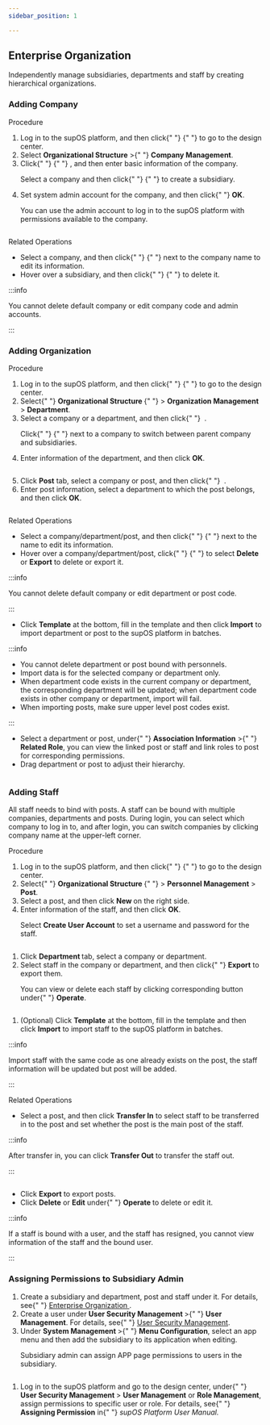 ```yaml
---
sidebar_position: 1

---
```


## Enterprise Organization

  
  <p>
    Independently manage subsidiaries, departments and staff by creating
    hierarchical organizations.
  </p>
  

  ### Adding Company

  
  <p className="li-title">Procedure</p>
  
  
  <ol>
    <li>
      Log in to the supOS platform, and then click{" "}
      <img src="https://wordpressfreezonex.oss-cn-hangzhou.aliyuncs.com/factoryModeling/7.png" alt="" />{" "}
      to go to the design center.
    </li>
    <li>
      Select <strong>Organizational Structure</strong> &gt;{" "}
      <strong>Company Management</strong>.
    </li>
    <li>
      Click{" "}
      <img
        className="wp-image-299"
        style={{ width: 14 }}
        src="https://wordpressfreezonex.oss-cn-hangzhou.aliyuncs.com/factoryModeling/26.png"
        alt=""
      />{" "}
      , and then enter basic information of the company.
    <p className="info">
    Select a company and then click{" "}
    <img
      className="wp-image-299"
      style={{ width: 14 }}
      src="https://wordpressfreezonex.oss-cn-hangzhou.aliyuncs.com/factoryModeling/26.png"
      alt=""
    />{" "}
    to create a subsidiary.
  </p></li><li>
      Set system admin account for the company, and then click{" "}
      <strong>OK</strong>.
    <p className="info">
    You can use the admin account to log in to the supOS platform with
    permissions available to the company.
  </p></li>
  </ol>
 

 
  
  
  

  <figure className="wp-block-image size-full">
    <img
      src="https://wordpressfreezonex.oss-cn-hangzhou.aliyuncs.com/factoryModeling/19.png"
      alt=""
      className="wp-image-1948"
    />
  </figure>
  
  
  <p className="li-title">Related Operations</p>
  

  <ul>
    <li>
      Select a company, and then click{" "}
      <img
        className="wp-image-317"
        style={{ width: 18 }}
        src="https://wordpressfreezonex.oss-cn-hangzhou.aliyuncs.com/factoryModeling/20.png"
        alt=""
      />{" "}
      next to the company name to edit its information.
    </li>
    <li>
      Hover over a subsidiary, and then click{" "}
      <img
        className="wp-image-295"
        style={{ width: 15 }}
        src="https://wordpressfreezonex.oss-cn-hangzhou.aliyuncs.com/factoryModeling/24.png"
        alt=""
      />{" "}
      to delete it.
    </li>
  </ul>
 


:::info
  
You cannot delete default company or edit company code and admin accounts.

::: 

  

  ### Adding Organization

  
  <p className="li-title">Procedure</p>
  
  
  <ol>
    <li>
      Log in to the supOS platform, and then click{" "}
      <img src="https://wordpressfreezonex.oss-cn-hangzhou.aliyuncs.com/factoryModeling/7.png" alt="" />{" "}
      to go to the design center.
    </li>
    <li>
      Select{" "}
      <strong>
        <strong>Organizational Structure</strong>
      </strong>{" "}
      &gt; <strong>Organization Management</strong>
      &gt; <strong>Department</strong>.
    </li>
    <li>
      Select a company or a department, and then click{" "}
      <img
        className="wp-image-299"
        style={{ width: 14 }}
        src="https://wordpressfreezonex.oss-cn-hangzhou.aliyuncs.com/factoryModeling/26.png"
        alt=""
      />
      .
     <p className="info">
    Click{" "}
    <img
      className="wp-image-961"
      style={{ width: 26 }}
      src="https://wordpressfreezonex.oss-cn-hangzhou.aliyuncs.com/factoryModeling/21.png"
      alt=""
    />{" "}
    next to a company to switch between parent company and subsidiaries.
  </p></li> <li>
      Enter information of the department, and then click <strong>OK</strong>.
    <figure className="wp-block-image size-full">
    <img
      src="https://wordpressfreezonex.oss-cn-hangzhou.aliyuncs.com/factoryModeling/22.png"
      alt=""
      className="wp-image-1949"
    />
  </figure></li><li>
      Click <strong>Post</strong> tab, select a company or post, and then click{" "}
      <img
        src="https://wordpressfreezonex.oss-cn-hangzhou.aliyuncs.com/factoryModeling/26.png"
        alt=""
      />
      .
    </li>
    <li>
      Enter post information, select a department to which the post belongs, and
      then click <strong>OK</strong>.
    </li>
  </ol>
 

 

  <figure className="wp-block-image size-full">
    <img
      src="https://wordpressfreezonex.oss-cn-hangzhou.aliyuncs.com/factoryModeling/23.png"
      alt=""
      className="wp-image-1950"
    />
  </figure>
  
  
  <p className="li-title">Related Operations</p>
  

  <ul>
    <li>
      Select a company/department/post, and then click{" "}
      <img
        className="wp-image-317"
        style={{ width: 18 }}
        src="https://wordpressfreezonex.oss-cn-hangzhou.aliyuncs.com/factoryModeling/20.png"
        alt=""
      />{" "}
      next to the name to edit its information.
    </li>
    <li>
      Hover over a company/department/post, click{" "}
      <img
        className="wp-image-962"
        style={{ width: 32 }}
        src="https://wordpressfreezonex.oss-cn-hangzhou.aliyuncs.com/factoryModeling/25.png"
        alt=""
      />{" "}
      to select <strong>Delete</strong> or
      <strong>Export</strong> to delete or export it.
    </li>
  </ul>
 


:::info
  
You cannot delete default company or edit department or post code.

::: 

  

  <ul>
    <li>
      Click <strong>Template</strong> at the bottom, fill in the template and
      then click<strong> Import</strong> to import department or post to the
      supOS platform in batches.
    </li>
  </ul>



:::info
  

<ul className="note-list">
    <li>You cannot delete department or post bound with personnels.</li>
    <li>Import data is for the selected company or department only.</li>
    <li>
      When department code exists in the current company or department, the
      corresponding department will be updated; when department code exists in
      other company or department, import will fail.
    </li>
    <li>When importing posts, make sure upper level post codes exist.</li>
  </ul>

::: 
  
 

  <ul>
    <li>
      Select a department or post, under{" "}
      <strong>Association Information</strong> &gt;{" "}
      <strong>Related Role</strong>, you can view the linked post or staff and
      link roles to post for corresponding permissions.
    </li>
    <li>Drag department or post to adjust their hierarchy.</li>
  </ul>
 

  <figure className="wp-block-image size-large">
    <img
      src="https://wordpressfreezonex.oss-cn-hangzhou.aliyuncs.com/factoryModeling/27.png"
      alt=""
      className="wp-image-1951"
    />
  </figure>
  

  ### Adding Staff

  
  <p>
    All staff needs to bind with posts. A staff can be bound with multiple
    companies, departments and posts. During login, you can select which company
    to log in to, and after login, you can switch companies by clicking company
    name at the upper-left corner.
  </p>
  
  
  <p className="li-title">Procedure</p>
  
  
  <ol>
    <li>
      Log in to the supOS platform, and then click{" "}
      <img src="https://wordpressfreezonex.oss-cn-hangzhou.aliyuncs.com/factoryModeling/7.png" alt="" />{" "}
      to go to the design center.
    </li>
    <li>
      Select{" "}
      <strong>
        <strong>Organizational Structure</strong>
      </strong>{" "}
      &gt; <strong>Personnel Management</strong>
      &gt; <strong>Post</strong>.
    </li>
    <li>
      Select a post, and then click <strong>New </strong>on the right side.
    </li>
    <li>
      Enter information of the staff, and then click <strong>OK</strong>.
    <p className="info">
    Select <strong>Create User Account</strong> to set a username and password
    for the staff.
  </p></li>
  </ol>
 
  
  
  

  <figure className="wp-block-image size-full">
    <img
      src="https://wordpressfreezonex.oss-cn-hangzhou.aliyuncs.com/factoryModeling/28.png"
      alt=""
      className="wp-image-1952"
    />
  </figure>
  
  
  <ol start={5} id="block-17f21962-48f3-41a2-9da0-e0a1e163ea47">
    <li>
      Click <strong>Department </strong>tab, select a company or department.
    </li>
    <li>
      Select staff in the company or department, and then click{" "}
      <strong>Export</strong> to export them.
    <p className="info">
    You can view or delete each staff by clicking corresponding button under{" "}
    <strong>Operate</strong>.
  </p></li>
  </ol>
 
  
  
  

  <figure className="wp-block-image size-large">
    <img
      src="https://wordpressfreezonex.oss-cn-hangzhou.aliyuncs.com/factoryModeling/29.png"
      alt=""
      className="wp-image-1953"
    />
  </figure>
  
  
  <ol start={7}>
    <li>
      (Optional) Click <strong>Template</strong> at the bottom, fill in the
      template and then click
      <strong>Import</strong> to import staff to the supOS platform in batches.
    </li>
  </ol>
 
  

:::info

Import staff with the same code as one already exists on the post, the staff information will be updated but post will be added.

::: 
    
  
  
  <p className="li-title">Related Operations</p>
  

  <ul>
    <li>
      Select a post, and then click <strong>Transfer In</strong> to select staff
      to be transferred in to the post and set whether the post is the main post
      of the staff.
    </li>
  </ul>
 
  


:::info
  
After transfer in, you can click <strong>Transfer Out</strong> to transfer the staff out.

::: 


  

  <figure className="wp-block-image size-large">
    <img
      src="https://wordpressfreezonex.oss-cn-hangzhou.aliyuncs.com/factoryModeling/30.png"
      alt=""
      className="wp-image-1954"
    />
  </figure>
  

  <ul>
    <li>
      Click <strong>Export</strong> to export posts.
    </li>
    <li>
      Click <strong>Delete</strong> or <strong>Edit</strong> under{" "}
      <strong>Operate </strong>to delete or edit it.
    </li>
  </ul>
 


:::info
  
If a staff is bound with a user, and the staff has resigned, you cannot view information of the staff and the bound user.

::: 

  

  ### Assigning Permissions to Subsidiary Admin

  
  <ol>
    <li>
      Create a subsidiary and department, post and staff under it. For details,
      see{" "}
      <a
        href="#enterprise-organization"
        data-type="internal"
      >
        Enterprise Organization
      </a>
      .
    </li>
    <li>
      Create a user under <strong>User Security Management </strong>&gt;{" "}
      <strong>User Management</strong>. For details, see{" "}
      <a href="User Security Management">User Security Management</a>.
    </li>
    <li>
      Under <strong>System Management </strong>&gt;{" "}
      <strong>Menu Configuration</strong>, select an app menu and then add the
      subsidiary to its application when editing.
     <p className="info">
    Subsidiary admin can assign APP page permissions to users in the subsidiary.
  </p></li>
  </ol>
 
  
 
  

  <figure className="wp-block-image size-large">
    <img
      src="https://wordpressfreezonex.oss-cn-hangzhou.aliyuncs.com/factoryModeling/31.png"
      alt=""
      className="wp-image-1957"
    />
  </figure>
  
  
  <ol start={4}>
    <li>
      Log in to the supOS platform and go to the design center, under{" "}
      <strong>User Security Management </strong>&gt; <strong>User Management</strong> or <strong>Role Management</strong>,
      assign permissions to specific user or role. For details, see{" "}
      <strong>Assigning Permission</strong> in{" "}
      <em>supOS Platform User Manual.</em>
    </li>
  </ol>